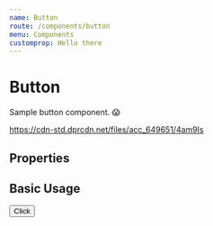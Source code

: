```yaml
---
name: Button
route: /components/button
menu: Components
customprop: Hello there
---
```



# Button

Sample button component. :scream:

https://cdn-std.dprcdn.net/files/acc_649651/4am9Is

## Properties

<PropsTable of={Button} />

## Basic Usage

<Playground>
  <Button>Click</Button>
</Playground>
